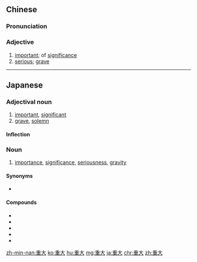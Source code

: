 ==Chinese==
{{zh-forms}}

===Pronunciation===
{{zh-pron
|m=zhòngdà
|c=zung6 daai6
|h=pfs=chhung-thai
|mn=qz:tiǒng-tāi/tw,xm,zz:tiōng-tāi/qz:tiǒng-tōa/xm,zz:tiōng-tōa
|cat=a
}}

===Adjective===
{{zh-adj}}

# [[important]]; of [[significance]]
# [[serious]]; [[grave]]

{{zh-cat|Elementary}}

----

==Japanese==
{{ja-kanjitab|重|大}}

===Adjectival noun===
{{ja-adj|じゅうだい|decl=na}}

# [[important]], [[significant]]
# [[grave]], [[solemn]]

====Inflection====
{{ja-na|重大|じゅうだい|jūdai}}

===Noun===
{{ja-noun|じゅうだい}}

# [[importance]], [[significance]], [[seriousness]], [[gravity]]

====Synonyms====
* {{ja-r|重要|じゅうよう}}

====Compounds====
* {{ja-r|重大化|じゅうだいか}}
* {{ja-r|重大視|じゅうだいし}}
* {{ja-r|重大性|じゅうだいせい}}
* {{ja-r|重大犯罪|じゅうだい はんざい}}
* {{ja-r|重大問題|じゅうだい もんだい}}

[[zh-min-nan:重大]]
[[ko:重大]]
[[hu:重大]]
[[mg:重大]]
[[ja:重大]]
[[chr:重大]]
[[zh:重大]]